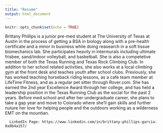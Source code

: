 ```yaml
---
title: "Resume"
output: html_document
---
```


```r
knitr::opts_chunk$set(echo = TRUE)
```

  Brittany Phillips is a junior pre-med student at The University of Texas at Austin in the process of getting a BSA in biology along with a pre-health certificate and a minor in business while doing reasearch in a soft tissue biomechanics lab. She participates heavily in intermurals including ultimate frisbee, sand/indoor volleyball, and basketball. She is also a competetive member of both the Texas Running and Texas Rock Climbing Club. In addition to her school related activities, she also works at a local climbing gym at the front desk and teaches youth after school clubs. Previously, she has worked teaching horseback riding lessons, as a cafe team member at LifeTime Fitness, and as a regular pet sitter through Rover.com.
    She has earned the 2nd year Excellence Award through her college, and has held a leadership position in the Texas Running Club as the social for the past 2 years. 
      Before med school and after her undergraduate career, she plans to take a gap year and move to Colorado where she'll gain skills and further nuture her love for helping people and the outdoors working as a wilderness EMT on the mountian. 
      
      LinkedIn Page: https://www.linkedin.com/in/brittany-phillips-garcia-0a9b4a157/
